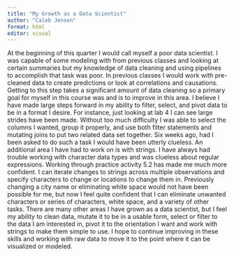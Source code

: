 ```yaml
---
title: "My Growth as a Data Scientist"
author: "Caleb Jensen"
format: html
editor: visual
---
```


At the beginning of this quarter I would call myself a poor data scientist. I was capable of some
modeling with from previous classes and looking at certain summaries but my knowledge of data cleaning and using pipelines to accomplish that task was poor. In previous classes I would work with pre-cleaned data to create predictions or look at correlations and causations. Getting to this step takes a significant amount of data cleaning so a primary goal for myself in this course was and is to improve in this area. I believe I have made large steps forward in my ability to filter, select, and pivot data to be in a format I desire. For instance, just looking at lab 4 I can see large strides have been made. Without too much difficulty I was able to select the columns I wanted, group it properly, and use both filter statements and mutating joins to put two related data set together. Six weeks ago, had I been asked to do such a task I would have been utterly clueless. An additional area I have had to work on is with strings. I have always had trouble working with character data types and was clueless about regular expressions. Working through practice activity 5.2 has made me much more confident. I can iterate changes to strings across multiple observations and specify characters to change or locations to change them in. Previously changing a city name or eliminating white space would not have been possible for me, but now I feel quite confident that I can eliminate unwanted characters or series of characters, white space, and a variety of other tasks. There are many other areas I have grown as a data scientist, but I feel my ability to clean data, mutate it to be in a usable form, select or filter to the data I am interested in, pivot it to the orientation I want and work with strings to make them simple to use. I hope to continue improving in these skills and working with raw data to move it to the point where it can be visualized or modeled.
